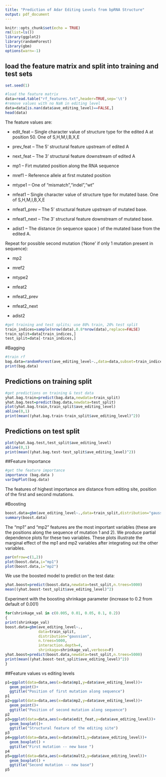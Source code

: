 ```yaml
---
title: "Prediction of Adar Editing Levels from bpRNA Structure"
output: pdf_document
---
```


```r
knitr::opts_chunk$set(echo = TRUE)
rm(list=ls())
library(ggplot2)
library(randomForest)
library(gbm)
options(warn=-1)

```

## load the feature matrix and split into training and test sets 
```r
set.seed(1)

#load the feature matrix 
data=read.table("rf_features.txt",header=TRUE,sep='\t')
#remove values with no NaN in editing level
data=data[is.nan(data$ave_editing_level)==FALSE,]
head(data)
```
The feature values are: 

* edit_feat -- Single character value of structure type for the edited A at position 50. One of S,H,M,I,B,X,E

* prev_feat -- The 5' structural feature upstream of edited A 

* next_feat -- The 3' structural feature downstream of edited  A 

* mp1 -- Firt mutated position along the RNA sequence 

* mref1 -- Reference allele at first mutated position 

* mtype1 -- One of "mismatch","indel","wt"

* mfeat1 -- Single character value of structure type for mutated base. One of S,H,M,I,B,X,E

* mfeat1_prev -- The 5' structural feature upstream of mutated base. 

* mfeat1_next -- The 3' structural feature downstream of mutated base. 

* adist1 -- The distance (in sequence space ) of the mutated base from the edited A. 

Repeat for possible second mutation ('None' if only 1 mutation present in sequence):

* mp2 

* mref2 

* mtype2 

* mfeat2 

* mfeat2_prev 

* mfeat2_next

* adist2 

```r
#get training and test splits; use 80% train, 20% test split  
train_indices=sample(nrow(data),0.8*nrow(data),replace=FALSE)
train_split=data[train_indices,]
test_split=data[-train_indices,]

```
#Bagging 
```r
#train rf 
bag.data=randomForest(ave_editing_level~.,data=data,subset=train_indices,mtry=19,importance=TRUE)
print(bag.data)
```

## Predictions on training split 
```r
#get predictions on training & test data 
yhat.bag.train=predict(bag.data,newdata=train_split)
yhat.bag.test=predict(bag.data,newdata=test_split)
plot(yhat.bag.train,train_split$ave_editing_level)
abline(0,1)
print(mean((yhat.bag.train-train_split$ave_editing_level)^2))
```

## Predictions on test split 
```r

plot(yhat.bag.test,test_split$ave_editing_level)
abline(0,1)
print(mean((yhat.bag.test-test_split$ave_editing_level)^2))
```

##Feature Importance 
```r

#get the feature importance 
importance (bag.data )
varImpPlot(bag.data)
```
The features of highest importance are distance from editing site, position of the first and second mutations. 

#Boosting 
```r
boost.data=gbm(ave_editing_level~.,data=train_split,distribution="gaussian",n.trees=5000,interaction.depth = 4)
summary(boost.data)
```
The "mp1" and "mp2" features are the most important variables (these are the positions along the sequence of mutation 1 and 2). We produce partial dependence plots for these two variables. These plots illustrate the marginal effect of the mp1 and mp2 variables after integrating out the other variables. 

```r
par(mfrow=c(1,2))
plot(boost.data,i="mp1")
plot(boost.data,i="mp2")
```
We use the boosted model to predict on the test data: 

```r
yhat.boost=predict(boost.data,newdata=test_split,n.trees=5000)
mean((yhat.boost-test_split$ave_editing_level)^2)
```
Experiment with the boosting shrinkage parameter (increase to 0.2 from default of 0.001)

```r
for(shrinkage_val in c(0.005, 0.01, 0.05, 0.1, 0.2))
{
print(shrinkage_val)
boost.data=gbm(ave_editing_level~.,
               data=train_split,
               distribution="gaussian",
               n.trees=5000,
               interaction.depth=4,
               shrinkage=shrinkage_val,verbose=F)
yhat.boost=predict(boost.data,newdata=test_split,n.trees=5000)
print(mean((yhat.boost-test_split$ave_editing_level)^2))
}
```
##Feature values vs editing levels 
```r
p1=ggplot(data=data,aes(x=data$mp1,y=data$ave_editing_level))+
  geom_point()+
  ggtitle("Position of first mutation along sequence")
p1
p2=ggplot(data=data,aes(x=data$mp2,y=data$ave_editing_level))+
  geom_point()+
  ggtitle("Position of second mutation along sequence")
p2
p3=ggplot(data=data,aes(x=data$edit_feat,y=data$ave_editing_level))+
  geom_boxplot()+
  ggtitle("Structural feature of the editing site")
p3 
p4=ggplot(data=data,aes(x=data$malt1,y=data$ave_editing_level))+
  geom_boxplot() +
  ggtitle("First mutation -- new base ")
p4 
p5=ggplot(data=data,aes(x=data$malt2,y=data$ave_editing_level))+
  geom_boxplot() +
  ggtitle("Second mutation -- new base")
p5 

```